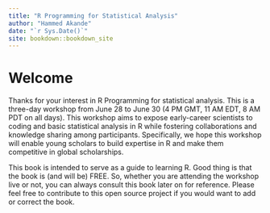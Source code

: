 ```yaml
--- 
title: "R Programming for Statistical Analysis"
author: "Hammed Akande"
date: "`r Sys.Date()`"
site: bookdown::bookdown_site
---
```


# Welcome


Thanks for your interest in R Programming for statistical analysis. This is a three-day workshop from June 28 to June 30 (4 PM GMT, 11 AM EDT, 8 AM PDT on all days). This workshop aims to expose early-career scientists to coding and basic statistical analysis in R while fostering collaborations and knowledge sharing among participants. Specifically, we hope this workshop will enable young scholars to build expertise in R and make them competitive in global scholarships. 


This book is intended to serve as a guide to learning R. Good thing is that the book is (and will be) FREE. So, whether you are attending the workshop live or not, you can always consult this book later on for reference. Please feel free to contribute to this open source project if you would want to add or correct the book. 